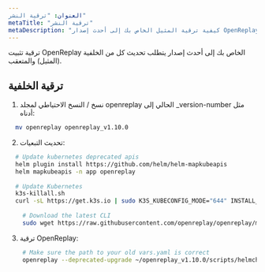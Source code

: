 ```yaml
---
العنوان: "ترقية النشر"
metaTitle: "ترقية النشر"
metaDescription: "كيفية ترقية المثيل الخاص بك إلى أحدث إصدار OpenReplay."
---
```


ترقية تثبيت OpenReplay الخاص بك إلى أحدث إصدار يتطلب تحديث كل من الخلفية (المثيل) والمتعقب.

## ترقية الخلفية

1. نسخ / النسخ الاحتياطي لمجلد openreplay الحالي إلى _version-number مثل أدناه:
  
  
```bash 
  mv openreplay openreplay_v1.10.0
  ```


2. تحديث التبعيات:
  
  
```bash
  # Update kubernetes deprecated apis
  helm plugin install https://github.com/helm/helm-mapkubeapis
  helm mapkubeapis -n app openreplay
	
  # Update Kubernetes
  k3s-killall.sh
  curl -sL https://get.k3s.io | sudo K3S_KUBECONFIG_MODE="644" INSTALL_K3S_VERSION='v1.25.6+k3s1' INSTALL_K3S_EXEC="--disable=traefik" sh -
	
	# Download the latest CLI
	sudo wget https://raw.githubusercontent.com/openreplay/openreplay/main/scripts/helmcharts/openreplay-cli -O /bin/openreplay ; sudo chmod +x /bin/openreplay
  ```


3. ترقية OpenReplay:

  
```bash
	# Make sure the path to your old vars.yaml is correct
	openreplay --deprecated-upgrade ~/openreplay_v1.10.0/scripts/helmcharts/vars.yaml
  ```

